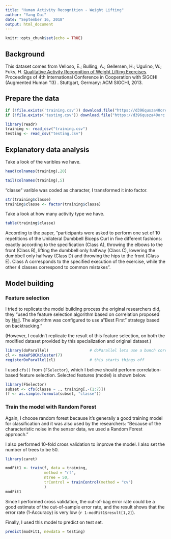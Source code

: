 ---
title: "Human Activity Recognition - Weight Lifting"
author: "Yang Dai"
date: "September 16, 2018"
output: html_document
---

```{r setup, include=FALSE}
knitr::opts_chunk$set(echo = TRUE)
```

## Background
This dataset comes from Velloso, E.; Bulling, A.; Gellersen, H.; Ugulino, W.; Fuks, H. [Qualitative Activity Recognition of Weight Lifting Exercises](http://web.archive.org/web/20161217164008/http://groupware.les.inf.puc-rio.br:80/work.jsf?p1=11201). Proceedings of 4th International Conference in Cooperation with SIGCHI (Augmented Human '13) . Stuttgart, Germany: ACM SIGCHI, 2013. 

## Prepare the data
```{r message=FALSE}
if (!file.exists('training.csv')) download.file("https://d396qusza40orc.cloudfront.net/predmachlearn/pml-training.csv","training.csv",mode="wb")
if (!file.exists('testing.csv')) download.file("https://d396qusza40orc.cloudfront.net/predmachlearn/pml-testing.csv","testing.csv",mode="wb")
```

```{r message=FALSE, warning=FALSE}
library(readr)
training <- read_csv("training.csv")
testing <- read_csv("testing.csv")
```

## Explanatory data analysis
Take a look of the varibles we have.
```{r}
head(colnames(training),20)
```
```{r}
tail(colnames(training),5)
```
"classe" varible was coded as character, I transformed it into factor.
```{r}
str(training$classe)
training$classe <- factor(training$classe)
```
Take a look at how many activity type we have.
```{r}
table(training$classe)
```
According to the paper, "participants were asked to perform one set of 10 repetitions of the Unilateral Dumbbell Biceps Curl in ﬁve diﬀerent fashions: exactly according to the speciﬁcation (Class A), throwing the elbows to the front (Class B), lifting the dumbbell only halfway (Class C), lowering the dumbbell only halfway (Class D) and throwing the hips to the front (Class E). Class A corresponds to the speciﬁed execution of the exercise, while the other 4 classes correspond to common mistakes". 

## Model building
### Feature selection
I tried to replicate the model building process the original researchers did, they "used the feature selection algorithm based on correlation proposed by [Hall](https://www.cs.waikato.ac.nz/~mhall/thesis.pdf). The algorithm was conﬁgured to use a "Best First" strategy based on backtracking."  
  
(However, I couldn't replicate the result of this feature selection, on both the modified dataset provided by this specialization and original dataset.)  
  
```{r message=FALSE}
library(doParallel)                  # doParallel lets use a bunch cores, which speeds things up
cl <- makePSOCKcluster(7)            
registerDoParallel(cl)               # this starts things off
```
I used `cfs()` from `{FSelector}`, which I believe should perform correlation-based feature selection. Selected features (model) is shown below.
```{r}
library(FSelector)
subset <- cfs(classe ~ ., training[,-(1:7)])
(f <- as.simple.formula(subset, "classe"))
```

### Train the model with Random Forest
Again, I choose random forest because it's generally a good training model for classification and it was also used by the researchers: "Because of the characteristic noise in the sensor data, we used a Random Forest approach."  
  
I also performed 10-fold cross validation to improve the model. I also set the number of trees to be 50.
```{r message=FALSE}
library(caret)
```

```{r}
modFit1 <- train(f, data = training, 
                 method = "rf",
                 ntree = 50, 
                 trControl = trainControl(method = "cv")
                 )
modFit1
```
Since I performed cross validation, the out-of-bag error rate could be a good estimate of the out-of-sample error rate, and the result shows that the error rate (1-Accuracy) is very low (`r 1-modFit1$result[1,2]`).

Finally, I used this model to predict on test set.
```{r}
predict(modFit1, newdata = testing)
```